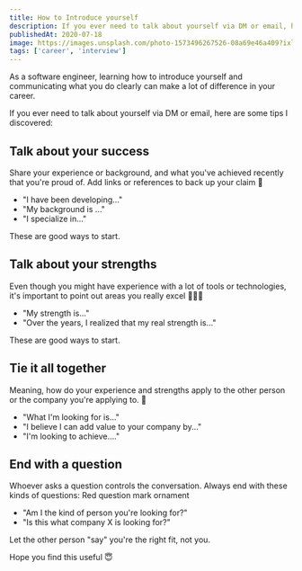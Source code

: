 ```yaml
---
title: How to Introduce yourself
description: If you ever need to talk about yourself via DM or email, here are some tips I discovered
publishedAt: 2020-07-18
image: https://images.unsplash.com/photo-1573496267526-08a69e46a409?ixlib=rb-1.2.1&ixid=MnwxMjA3fDB8MHxwaG90by1wYWdlfHx8fGVufDB8fHx8&auto=format&fit=crop&w=2369&q=80
tags: ['career', 'interview']
---
```


As a software engineer, learning how to introduce yourself and communicating what you do clearly can make a lot of difference in your career.

If you ever need to talk about yourself via DM or email, here are some tips I discovered:

## Talk about your success

Share your experience or background, and what you've achieved recently that you're proud of. Add links or references to back up your claim 🔗

- "I have been developing..."
- "My background is ..."
- "I specialize in..."

These are good ways to start.

## Talk about your strengths

Even though you might have experience with a lot of tools or technologies, it's important to point out areas you really excel 🌟🌟🌟

- "My strength is..."
- "Over the years, I realized that my real strength is..."

These are good ways to start.

## Tie it all together

Meaning, how do your experience and strengths apply to the other person or the company you're applying to. 🎯

- "What I'm looking for is..."
- "I believe I can add value to your company by..."
- "I'm looking to achieve...."

## End with a question

Whoever asks a question controls the conversation. Always end with these kinds of questions: Red question mark ornament

- "Am I the kind of person you're looking for?"
- "Is this what company X is looking for?"

Let the other person "say" you're the right fit, not you.

Hope you find this useful 😇
